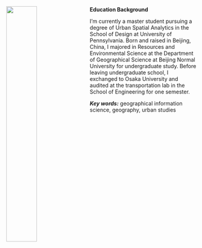 <br>


<img src="https://raw.githubusercontent.com/wxyang007/wxyang007.github.io/master/pics/wxyang.jpg" style="width:40%; margin-right: 20px" align="left">

__Education Background__

I'm currently a master student pursuing a degree of Urban Spatial Analytics in the School of Design at University of Pennsylvania. Born and raised in Beijing, China, I majored in Resources and Environmental Science at the Department of Geographical Science at Beijing Normal University for undergraduate study. Before leaving undergraduate school, I exchanged to Osaka University and audited at the transportation lab in the School of Engineering for one semester.


*__Key words:__* geographical information science, geography, urban studies



